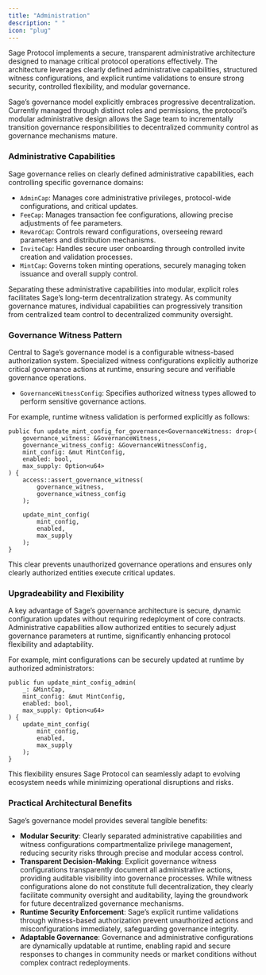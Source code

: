 ```yaml
---
title: "Administration"
description: " "
icon: "plug"
---
```


Sage Protocol implements a secure, transparent administrative architecture designed to manage critical protocol operations effectively. The architecture leverages clearly defined administrative capabilities, structured witness configurations, and explicit runtime validations to ensure strong security, controlled flexibility, and modular governance.

Sage’s governance model explicitly embraces progressive decentralization. Currently managed through distinct roles and permissions, the protocol’s modular administrative design allows the Sage team to incrementally transition governance responsibilities to decentralized community control as governance mechanisms mature.

### **Administrative Capabilities**

Sage governance relies on clearly defined administrative capabilities, each controlling specific governance domains:

- `AdminCap`: Manages core administrative privileges, protocol-wide configurations, and critical updates.
- `FeeCap`: Manages transaction fee configurations, allowing precise adjustments of fee parameters.
- `RewardCap`: Controls reward configurations, overseeing reward parameters and distribution mechanisms.
- `InviteCap`: Handles secure user onboarding through controlled invite creation and validation processes.
- `MintCap`: Governs token minting operations, securely managing token issuance and overall supply control.

Separating these administrative capabilities into modular, explicit roles facilitates Sage’s long-term decentralization strategy. As community governance matures, individual capabilities can progressively transition from centralized team control to decentralized community oversight.

### **Governance Witness Pattern**

Central to Sage’s governance model is a configurable witness-based authorization system. Specialized witness configurations explicitly authorize critical governance actions at runtime, ensuring secure and verifiable governance operations.

- `GovernanceWitnessConfig`: Specifies authorized witness types allowed to perform sensitive governance actions.

For example, runtime witness validation is performed explicitly as follows:

```
public fun update_mint_config_for_governance<GovernanceWitness: drop>(
    governance_witness: &GovernanceWitness,
    governance_witness_config: &GovernanceWitnessConfig,
    mint_config: &mut MintConfig,
    enabled: bool,
    max_supply: Option<u64>
) {
    access::assert_governance_witness(
        governance_witness,
        governance_witness_config
    );

    update_mint_config(
        mint_config,
        enabled,
        max_supply
    );
}
```

This clear prevents unauthorized governance operations and ensures only clearly authorized entities execute critical updates.

### **Upgradeability and Flexibility**

A key advantage of Sage’s governance architecture is secure, dynamic configuration updates without requiring redeployment of core contracts. Administrative capabilities allow authorized entities to securely adjust governance parameters at runtime, significantly enhancing protocol flexibility and adaptability.

For example, mint configurations can be securely updated at runtime by authorized administrators:

```
public fun update_mint_config_admin(
    _: &MintCap,
    mint_config: &mut MintConfig,
    enabled: bool,
    max_supply: Option<u64>
) {
    update_mint_config(
        mint_config,
        enabled,
        max_supply
    );
}
```

This flexibility ensures Sage Protocol can seamlessly adapt to evolving ecosystem needs while minimizing operational disruptions and risks.

### **Practical Architectural Benefits**

Sage’s governance model provides several tangible benefits:

- **Modular Security**: Clearly separated administrative capabilities and witness configurations compartmentalize privilege management, reducing security risks through precise and modular access control.
- **Transparent Decision-Making**: Explicit governance witness configurations transparently document all administrative actions, providing auditable visibility into governance processes. While witness configurations alone do not constitute full decentralization, they clearly facilitate community oversight and auditability, laying the groundwork for future decentralized governance mechanisms.
- **Runtime Security Enforcement**: Sage’s explicit runtime validations through witness-based authorization prevent unauthorized actions and misconfigurations immediately, safeguarding governance integrity.
- **Adaptable Governance**: Governance and administrative configurations are dynamically updatable at runtime, enabling rapid and secure responses to changes in community needs or market conditions without complex contract redeployments.